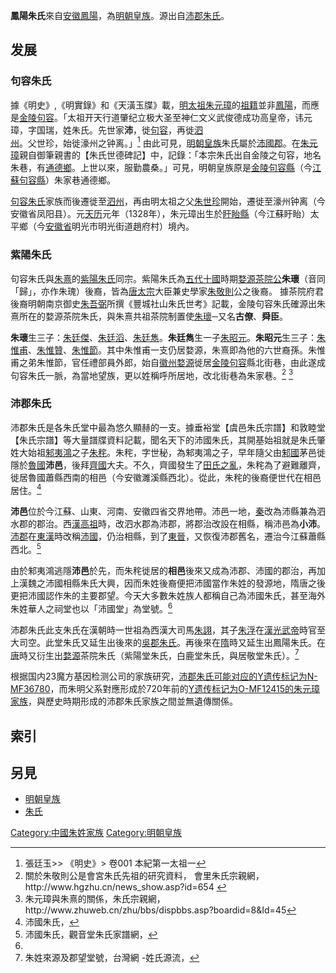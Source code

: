'''鳳陽朱氏'''來自[[安徽|安徽]][[鳳陽|鳳陽]]，為[[明朝皇族|明朝皇族]]。源出自[[沛郡朱氏|沛郡朱氏]]。

==发展==
===句容朱氏===
據《明史》,《明實錄》和《天潢玉牒》載，[[明太祖|明太祖]][[朱元璋|朱元璋]]的[[祖籍|祖籍]]並非[[鳳陽|鳳陽]]，而應是[[金陵|金陵]][[句容|句容]]。「太祖开天行道肇纪立极大圣至神仁文义武俊德成功高皇帝，讳元璋，字国瑞，姓朱氏。先世家'''沛'''，徙[[句容|句容]]，再徙[[泗州|泗州]]。父世珍，始徙濠州之钟离。」<ref> 張廷玉>> 《明史》> 卷001 本紀第一太祖一 </ref> 由此可見，[[明朝皇族|明朝皇族]]朱氏屬於[[沛國郡|沛國郡]]。在[[朱元璋|朱元璋]]親自御筆親書的【朱氏世德碑記】中，記錄：「本宗朱氏出自金陵之句容，地名朱巷，有[[通德鄉|通德鄉]]。上世以來，服勤農桑。」可見，明朝皇族原是[[金陵|金陵]][[句容縣|句容縣]]（今[[江蘇|江蘇]][[句容縣|句容縣]]）朱家巷通德鄉。

[[句容朱氏|句容朱氏]]家族而後遷徙至[[泗州|泗州]]，再由明太祖之父[[朱世珍|朱世珍]]開始，遷徙至濠州钟离（今安徽省凤阳县）。元[[天历_(元朝)|天历]]元年（1328年），朱元璋出生於[[盱眙縣|盱眙縣]]（今江蘇盱眙）太平鄉（今[[安徽省|安徽省]]明光市明光街道趙府村）境內。

===紫陽朱氏===
句容朱氏與[[朱熹|朱熹]]的[[紫陽朱氏|紫陽朱氏]]同宗。紫陽朱氏為[[五代十國|五代十國]]時期[[婺源|婺源]][[茶院公|茶院公]]'''朱瓌'''（音同「歸」，亦作朱瑰）後裔，皆為[[唐太宗|唐太宗]]大臣兼史學家[[朱敬則|朱敬則]]公之後裔。
據茶院府君後裔明朝南京御史[[朱吾弼|朱吾弼]]所撰《豐城社山朱氏世考》記載，金陵句容朱氏確源出朱熹所在的婺源茶院朱氏，與朱熹共祖茶院制置使[[朱瓌|朱瓌]]─又名'''古僚'''、'''舜臣'''。

'''朱瓌'''生三子：[[朱廷傑|朱廷傑]]、[[朱廷滔|朱廷滔]]、[[朱廷雋|朱廷雋]]。'''朱廷雋'''生一子[[朱昭元|朱昭元]]。'''朱昭元'''生三子：[[朱惟甫|朱惟甫]]、[[朱惟贊|朱惟贊]]、[[朱惟節|朱惟節]]。其中朱惟甫一支仍居婺源，朱熹即為他的六世裔孫。朱惟甫之弟朱惟節，官任禮部員外郎，始自[[徽州|徽州]][[婺源|婺源]]徙居[[金陵|金陵]][[句容|句容]]縣北街巷，由此遂成句容朱氏一脈，為當地望族，更以姓稱呼所居地，改北街巷為朱家巷。<ref>關於朱敬則公是會宮朱氏先祖的研究資料， 會里朱氏宗親網，http://www.hgzhu.cn/news_show.asp?id=654 {{Wayback|url=http://www.hgzhu.cn/news_show.asp?id=654 |date=20130930080045 }}</ref> <ref>朱元璋與朱熹的關係，朱氏宗親網，http://www.zhuweb.cn/zhu/bbs/dispbbs.asp?boardid=8&Id=45{{Dead link|date=2020年1月 |bot=InternetArchiveBot |fix-attempted=yes }}</ref>

===沛郡朱氏===
沛郡朱氏是各朱氏堂中最為悠久顯赫的一支。據垂裕堂【虞邑朱氏宗譜】和敦睦堂【朱氏宗譜】等大量譜牒資料記載，聞名天下的沛國朱氏，其開基始祖就是朱氏肇姓大始祖[[邾夷鴻|邾夷鴻]]之子[[朱秺|朱秺]]。朱秺，字世秘，為邾夷鴻之子，早年隨父由[[邾國|邾國]]茅邑徙隱於[[魯國|魯國]]'''沛邑'''，後拜[[齊國|齊國]]大夫。不久，齊國發生了[[田氏代齐|田氏之亂]]，朱秺為了避難離齊，徙居魯國蕭縣西南的相邑（今安徽濉溪縣西北）。從此，朱秺的後裔便世代在相邑居住。<ref>沛國朱氏，{{cite web |url=http://www.guanyintang-zhu.com/userlist/jiapu/newshow-995.html |title=存档副本 |accessdate=2011-03-06 |deadurl=yes |archiveurl=https://web.archive.org/web/20130207013447/http://www.guanyintang-zhu.com/userlist/jiapu/newshow-995.html |archivedate=2013-02-07 }} </ref>

'''沛邑'''位於今江蘇、山東、河南、安徽四省交界地帶。沛邑一地，[[秦朝|秦]]改為沛縣兼為泗水郡的郡治。西[[漢高祖|漢高祖]]時，改泗水郡為沛郡，將郡治改設在相縣，稱沛邑為'''小沛'''。[[沛郡|沛郡]]在[[東漢|東漢]]時改稱[[沛國|沛國]]，仍治相縣，到了[[東晉|東晉]]，又恢復沛郡舊名，遷治今江蘇蕭縣西北。<ref name="#1">沛國朱氏，觀音堂朱氏家譜網，{{cite web |url=http://www.guanyintang-zhu.com/userlist/jiapu/newshow-995.html |title=存档副本 |accessdate=2011-03-06 |deadurl=yes |archiveurl=https://web.archive.org/web/20130207013447/http://www.guanyintang-zhu.com/userlist/jiapu/newshow-995.html |archivedate=2013-02-07 }} </ref>

由於邾夷鴻逃隱'''沛邑'''於先，而朱秺徙居的'''相邑'''後來又成為沛郡、沛國的郡治，再加上漢魏之沛國相縣朱氏大興，因而朱姓後裔便把沛國當作朱姓的發源地，隋唐之後更把沛國認作朱的主要郡望。今天大多數朱姓族人都稱自己為沛國朱氏，甚至海外朱姓華人之祠堂也以「沛國堂」為堂號。<ref name="#1"/>

沛郡朱氏此支朱氏在漢朝時一世祖為西漢大司馬[[朱詡|朱詡]]，其子[[朱浮|朱浮]]在[[漢光武帝|漢光武帝]]時官至大司空。此堂朱氏又延生出後來的[[吳郡朱氏|吳郡朱氏]]。再後來在[[隋|隋]]時又延生出鳳陽朱氏。在[[唐|唐]]時又衍生出[[婺源|婺源]]茶院朱氏（紫陽堂朱氏，白鹿堂朱氏，與居敬堂朱氏）。<ref>朱姓來源及郡望堂號，台灣網 -姓氏源流，{{cite web |url=http://big51.chinataiwan.org/zppd/XSDG/XSYL/200805/t20080530_651862.htm |title=存档副本 |accessdate=2011-03-06 |deadurl=yes |archiveurl=https://web.archive.org/web/20131022013735/http://big51.chinataiwan.org/zppd/XSDG/XSYL/200805/t20080530_651862.htm |archivedate=2013-10-22 }} </ref>

根据国内23魔方基因检测公司的家族研究，[https://www.23mofang.com/ancestry/family/5f238f54dfccf10006657547?from=famliylibrary 沛郡朱氏可能对应的Y遗传标记为N-MF36780]，而朱明父系對應形成於720年前的[https://www.23mofang.com/ancestry/family/5ad04dc00cf23c0bbcad778b?from=famliylibrary Y遗传标记为O-MF12415的朱元璋家族]，與歷史時期形成的沛郡朱氏家族之間並無遺傳關係。

==索引==
{{reflist}}

==另見==
*[[明朝皇族|明朝皇族]]
*[[朱氏|朱氏]]

[[Category:中國朱姓家族|Category:中國朱姓家族]]
[[Category:明朝皇族|Category:明朝皇族]]